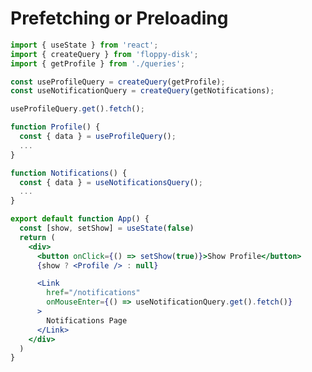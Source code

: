 # Prefetching or Preloading

```jsx {8, 29}
import { useState } from 'react';
import { createQuery } from 'floppy-disk';
import { getProfile } from './queries';

const useProfileQuery = createQuery(getProfile);
const useNotificationQuery = createQuery(getNotifications);

useProfileQuery.get().fetch();

function Profile() {
  const { data } = useProfileQuery();
  ...
}

function Notifications() {
  const { data } = useNotificationsQuery();
  ...
}

export default function App() {
  const [show, setShow] = useState(false)
  return (
    <div>
      <button onClick={() => setShow(true)}>Show Profile</button>
      {show ? <Profile /> : null}

      <Link
        href="/notifications"
        onMouseEnter={() => useNotificationQuery.get().fetch()}
      >
        Notifications Page
      </Link>
    </div>
  )
}
```
